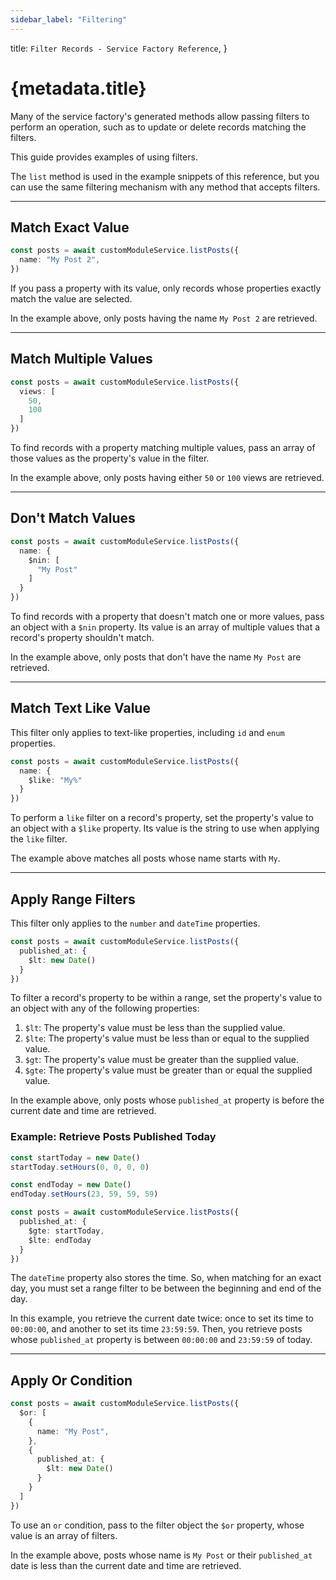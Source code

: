 ```yaml
---
sidebar_label: "Filtering"
---
```


  title: `Filter Records - Service Factory Reference`,
}

# {metadata.title}

Many of the service factory's generated methods allow passing filters to perform an operation, such as to update or delete records matching the filters.

This guide provides examples of using filters.

<Note>

The `list` method is used in the example snippets of this reference, but you can use the same filtering mechanism with any method that accepts filters.

</Note>

---

## Match Exact Value

```ts
const posts = await customModuleService.listPosts({
  name: "My Post 2",
})
```

If you pass a property with its value, only records whose properties exactly match the value are selected.

In the example above, only posts having the name `My Post 2` are retrieved.

---

## Match Multiple Values

```ts
const posts = await customModuleService.listPosts({
  views: [
    50,
    100
  ]
})
```

To find records with a property matching multiple values, pass an array of those values as the property's value in the filter.

In the example above, only posts having either `50` or `100` views are retrieved.

---

## Don't Match Values

```ts
const posts = await customModuleService.listPosts({
  name: {
    $nin: [
      "My Post"
    ]
  }
})
```

To find records with a property that doesn't match one or more values, pass an object with a `$nin` property. Its value is an array of multiple values that a record's property shouldn't match.

In the example above, only posts that don't have the name `My Post` are retrieved.

---

## Match Text Like Value

<Note>

This filter only applies to text-like properties, including `id` and `enum` properties.

</Note>

```ts
const posts = await customModuleService.listPosts({
  name: {
    $like: "My%"
  }
})
```

To perform a `like` filter on a record's property, set the property's value to an object with a `$like` property. Its value is the string to use when applying the `like` filter.

The example above matches all posts whose name starts with `My`.

---

## Apply Range Filters

<Note>

This filter only applies to the `number` and `dateTime` properties.

</Note>

```ts
const posts = await customModuleService.listPosts({
  published_at: {
    $lt: new Date()
  }
})
```

To filter a record's property to be within a range, set the property's value to an object with any of the following properties:

1. `$lt`: The property's value must be less than the supplied value.
2. `$lte`: The property's value must be less than or equal to the supplied value.
3. `$gt`: The property's value must be greater than the supplied value.
4. `$gte`: The property's value must be greater than or equal the supplied value.

In the example above, only posts whose `published_at` property is before the current date and time are retrieved.

### Example: Retrieve Posts Published Today

```ts
const startToday = new Date()
startToday.setHours(0, 0, 0, 0)

const endToday = new Date()
endToday.setHours(23, 59, 59, 59)

const posts = await customModuleService.listPosts({
  published_at: {
    $gte: startToday,
    $lte: endToday
  }
})
```

The `dateTime` property also stores the time. So, when matching for an exact day, you must set a range filter to be between the beginning and end of the day.

In this example, you retrieve the current date twice: once to set its time to `00:00:00`, and another to set its time `23:59:59`. Then, you retrieve posts whose `published_at` property is between `00:00:00` and `23:59:59` of today.

---

## Apply Or Condition

```ts
const posts = await customModuleService.listPosts({
  $or: [
    {
      name: "My Post",
    },
    {
      published_at: {
        $lt: new Date()
      }
    }
  ]
})
```

To use an `or` condition, pass to the filter object the `$or` property, whose value is an array of filters.

In the example above, posts whose name is `My Post` or their `published_at` date is less than the current date and time are retrieved.
